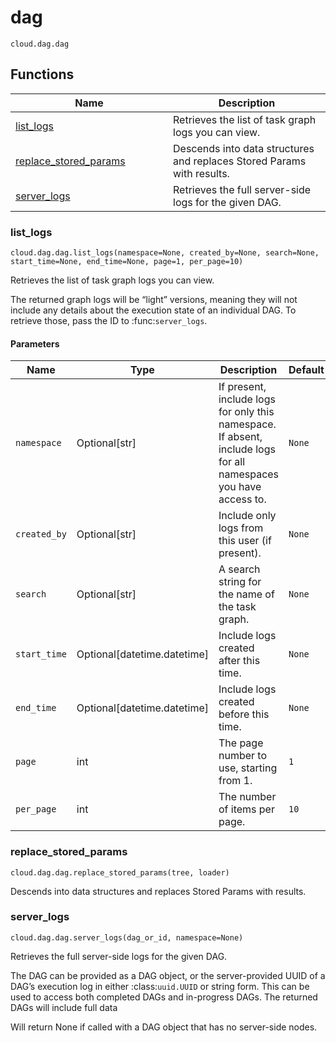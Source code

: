 # dag { #tiledb.cloud.dag.dag }

`cloud.dag.dag`



## Functions

| Name | Description |
| --- | --- |
| [list_logs](#tiledb.cloud.dag.dag.list_logs) | Retrieves the list of task graph logs you can view. |
| [replace_stored_params](#tiledb.cloud.dag.dag.replace_stored_params) | Descends into data structures and replaces Stored Params with results. |
| [server_logs](#tiledb.cloud.dag.dag.server_logs) | Retrieves the full server-side logs for the given DAG. |

### list_logs { #tiledb.cloud.dag.dag.list_logs }

`cloud.dag.dag.list_logs(namespace=None, created_by=None, search=None, start_time=None, end_time=None, page=1, per_page=10)`

Retrieves the list of task graph logs you can view.

The returned graph logs will be "light" versions, meaning they will not
include any details about the execution state of an individual DAG.
To retrieve those, pass the ID to :func:`server_logs`.

#### Parameters

| Name         | Type                          | Description                                                                                                      | Default   |
|--------------|-------------------------------|------------------------------------------------------------------------------------------------------------------|-----------|
| `namespace`  | Optional\[str\]               | If present, include logs for only this namespace. If absent, include logs for all namespaces you have access to. | `None`    |
| `created_by` | Optional\[str\]               | Include only logs from this user (if present).                                                                   | `None`    |
| `search`     | Optional\[str\]               | A search string for the name of the task graph.                                                                  | `None`    |
| `start_time` | Optional\[datetime.datetime\] | Include logs created after this time.                                                                            | `None`    |
| `end_time`   | Optional\[datetime.datetime\] | Include logs created before this time.                                                                           | `None`    |
| `page`       | int                           | The page number to use, starting from 1.                                                                         | `1`       |
| `per_page`   | int                           | The number of items per page.                                                                                    | `10`      |

### replace_stored_params { #tiledb.cloud.dag.dag.replace_stored_params }

`cloud.dag.dag.replace_stored_params(tree, loader)`

Descends into data structures and replaces Stored Params with results.

### server_logs { #tiledb.cloud.dag.dag.server_logs }

`cloud.dag.dag.server_logs(dag_or_id, namespace=None)`

Retrieves the full server-side logs for the given DAG.

The DAG can be provided as a DAG object, or the server-provided UUID of a
DAG's execution log in either :class:`uuid.UUID` or string form.
This can be used to access both completed DAGs and in-progress DAGs.
The returned DAGs will include full data

Will return None if called with a DAG object that has no server-side nodes.
